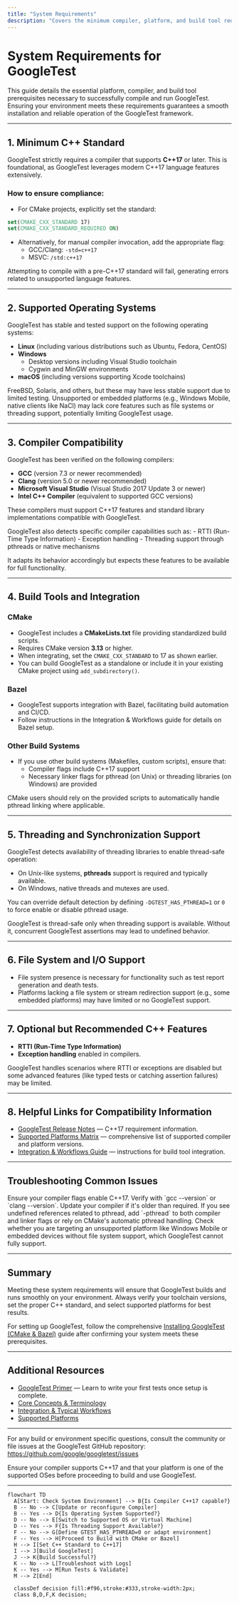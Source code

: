 ```yaml
---
title: "System Requirements"
description: "Covers the minimum compiler, platform, and build tool requirements needed for a successful GoogleTest installation. Clearly lists supported C++ standards, compatible OSes, and helpful links for up-to-date compatibility information."
---
```


# System Requirements for GoogleTest

This guide details the essential platform, compiler, and build tool prerequisites necessary to successfully compile and run GoogleTest. Ensuring your environment meets these requirements guarantees a smooth installation and reliable operation of the GoogleTest framework.

---

## 1. Minimum C++ Standard

GoogleTest strictly requires a compiler that supports **C++17** or later. This is foundational, as GoogleTest leverages modern C++17 language features extensively.

### How to ensure compliance:
- For CMake projects, explicitly set the standard:

```cmake
set(CMAKE_CXX_STANDARD 17)
set(CMAKE_CXX_STANDARD_REQUIRED ON)
```

- Alternatively, for manual compiler invocation, add the appropriate flag:
  - GCC/Clang: `-std=c++17`
  - MSVC: `/std:c++17`

<Tip>
Attempting to compile with a pre-C++17 standard will fail, generating errors related to unsupported language features.
</Tip>

---

## 2. Supported Operating Systems

GoogleTest has stable and tested support on the following operating systems:

- **Linux** (including various distributions such as Ubuntu, Fedora, CentOS)
- **Windows**
  - Desktop versions including Visual Studio toolchain
  - Cygwin and MinGW environments
- **macOS** (including versions supporting Xcode toolchains)

<LesserSupportedPlatforms>
FreeBSD, Solaris, and others, but these may have less stable support due to limited testing.
</LesserSupportedPlatforms>

<Warning>
Unsupported or embedded platforms (e.g., Windows Mobile, native clients like NaCl) may lack core features such as file systems or threading support, potentially limiting GoogleTest usage.
</Warning>

---

## 3. Compiler Compatibility

GoogleTest has been verified on the following compilers:

- **GCC** (version 7.3 or newer recommended)
- **Clang** (version 5.0 or newer recommended)
- **Microsoft Visual Studio** (Visual Studio 2017 Update 3 or newer)
- **Intel C++ Compiler** (equivalent to supported GCC versions)

These compilers must support C++17 features and standard library implementations compatible with GoogleTest.

<Info>
GoogleTest also detects specific compiler capabilities such as:
- RTTI (Run-Time Type Information)
- Exception handling
- Threading support through pthreads or native mechanisms

It adapts its behavior accordingly but expects these features to be available for full functionality.
</Info>

---

## 4. Build Tools and Integration

### CMake

- GoogleTest includes a **CMakeLists.txt** file providing standardized build scripts.
- Requires CMake version **3.13** or higher.
- When integrating, set the `CMAKE_CXX_STANDARD` to 17 as shown earlier.
- You can build GoogleTest as a standalone or include it in your existing CMake project using `add_subdirectory()`.

### Bazel

- GoogleTest supports integration with Bazel, facilitating build automation and CI/CD.
- Follow instructions in the Integration & Workflows guide for details on Bazel setup.

### Other Build Systems

- If you use other build systems (Makefiles, custom scripts), ensure that:
  - Compiler flags include C++17 support
  - Necessary linker flags for pthread (on Unix) or threading libraries (on Windows) are provided

<Tip>
CMake users should rely on the provided scripts to automatically handle pthread linking where applicable.
</Tip>

---

## 5. Threading and Synchronization Support

GoogleTest detects availability of threading libraries to enable thread-safe operation:

- On Unix-like systems, **pthreads** support is required and typically available.
- On Windows, native threads and mutexes are used.

You can override default detection by defining `-DGTEST_HAS_PTHREAD=1` or `0` to force enable or disable pthread usage.

<Warning>
GoogleTest is thread-safe only when threading support is available.
Without it, concurrent GoogleTest assertions may lead to undefined behavior.
</Warning>

---

## 6. File System and I/O Support

- File system presence is necessary for functionality such as test report generation and death tests.
- Platforms lacking a file system or stream redirection support (e.g., some embedded platforms) may have limited or no GoogleTest support.

---

## 7. Optional but Recommended C++ Features

- **RTTI (Run-Time Type Information)**
- **Exception handling** enabled in compilers.

GoogleTest handles scenarios where RTTI or exceptions are disabled but some advanced features (like typed tests or catching assertion failures) may be limited.

---

## 8. Helpful Links for Compatibility Information

- [GoogleTest Release Notes](https://github.com/google/googletest/releases/tag/v1.17.0) — C++17 requirement information.
- [Supported Platforms Matrix](https://github.com/google/oss-policies-info/blob/main/foundational-cxx-support-matrix.md) — comprehensive list of supported compiler and platform versions.
- [Integration & Workflows Guide](/overview/system-architecture-integrations/integration-and-workflows) — instructions for build tool integration.

---

## Troubleshooting Common Issues

<AccordionGroup title="Common Platform and Compiler Issues">
<Accordion title="Compiler Errors Due to Missing C++17">
Ensure your compiler flags enable C++17. Verify with `gcc --version` or `clang --version`. Update your compiler if it's older than required.
</Accordion>
<Accordion title="Threading Linker Errors on Linux">
If you see undefined references related to pthread, add `-pthread` to both compiler and linker flags or rely on CMake's automatic pthread handling.
</Accordion>
<Accordion title="Unsupported Platform Errors">
Check whether you are targeting an unsupported platform like Windows Mobile or embedded devices without file system support, which GoogleTest cannot fully support.
</Accordion>
</AccordionGroup>

---

## Summary

Meeting these system requirements will ensure that GoogleTest builds and runs smoothly on your environment. Always verify your toolchain versions, set the proper C++ standard, and select supported platforms for best results.

For setting up GoogleTest, follow the comprehensive [Installing GoogleTest (CMake & Bazel)](/getting-started/setup-prerequisites-installation/installation-cmake-bazel) guide after confirming your system meets these prerequisites.

---

## Additional Resources

- [GoogleTest Primer](https://google.github.io/googletest/primer.html) — Learn to write your first tests once setup is complete.
- [Core Concepts & Terminology](/overview/intro-product-basics/core-concepts-terminology)
- [Integration & Typical Workflows](/overview/system-architecture-integrations/integration-and-workflows)
- [Supported Platforms](/docs/platforms.md)

---

For any build or environment specific questions, consult the community or file issues at the GoogleTest GitHub repository: https://github.com/google/googletest/issues


<Check>
Ensure your compiler supports C++17 and that your platform is one of the supported OSes before proceeding to build and use GoogleTest.
</Check>


---

```mermaid
flowchart TD
  A[Start: Check System Environment] --> B{Is Compiler C++17 capable?}
  B -- No --> C[Update or reconfigure Compiler]
  B -- Yes --> D{Is Operating System Supported?}
  D -- No --> E[Switch to Supported OS or Virtual Machine]
  D -- Yes --> F{Is Threading Support Available?}
  F -- No --> G[Define GTEST_HAS_PTHREAD=0 or adapt environment]
  F -- Yes --> H[Proceed to Build with CMake or Bazel]
  H --> I[Set C++ Standard to C++17]
  I --> J[Build GoogleTest]
  J --> K{Build Successful?}
  K -- No --> L[Troubleshoot with Logs]
  K -- Yes --> M[Run Tests & Validate]
  M --> Z[End]

  classDef decision fill:#f96,stroke:#333,stroke-width:2px;
  class B,D,F,K decision;
```